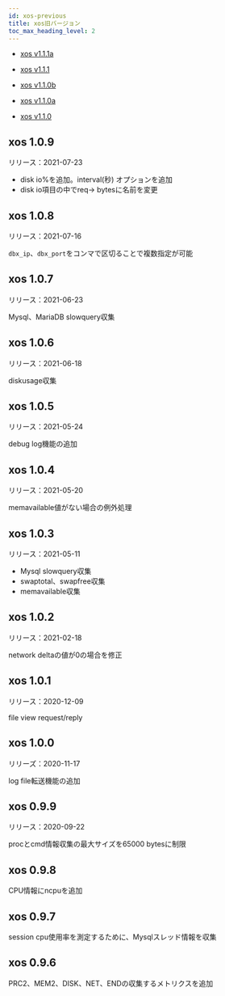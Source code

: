 ```yaml
---
id: xos-previous
title: xos旧バージョン
toc_max_heading_level: 2
---
```


- [xos v1.1.1a](xos-1_1_1a)

- [xos v1.1.1](xos-1_1_1)

- [xos v1.1.0b](xos-1_1_0b)

- [xos v1.1.0a](xos-1_1_0a)

- [xos v1.1.0](xos-1_1_0)

## xos 1.0.9

リリース：2021-07-23

- disk io%を追加。interval(秒) オプションを追加
- disk io項目の中でreq-> bytesに名前を変更

## xos 1.0.8

リリース：2021-07-16

`dbx_ip`、`dbx_port`をコンマで区切ることで複数指定が可能

## xos 1.0.7

リリース：2021-06-23

Mysql、MariaDB slowquery収集 

## xos 1.0.6

リリース：2021-06-18

diskusage収集 

## xos 1.0.5

リリース：2021-05-24

debug log機能の追加 

## xos 1.0.4

リリース：2021-05-20

memavailable値がない場合の例外処理 

## xos 1.0.3

リリース：2021-05-11

- Mysql slowquery収集 
- swaptotal、swapfree収集 
- memavailable収集 

## xos 1.0.2

リリース：2021-02-18

network deltaの値が0の場合を修正

## xos 1.0.1

リリース：2020-12-09

file view request/reply

## xos 1.0.0

リリーズ：2020-11-17

log file転送機能の追加 

## xos 0.9.9

リリース：2020-09-22

procとcmd情報収集の最大サイズを65000 bytesに制限

## xos 0.9.8

CPU情報にncpuを追加

## xos 0.9.7

session cpu使用率を測定するために、Mysqlスレッド情報を収集

## xos 0.9.6

PRC2、MEM2、DISK、NET、ENDの収集するメトリクスを追加
